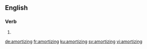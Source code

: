 
==English==

===Verb===
{{head|en|present participle}}

# {{present participle of|amortize|lang=en}}

[[de:amortizing]]
[[fr:amortizing]]
[[ku:amortizing]]
[[sv:amortizing]]
[[vi:amortizing]]